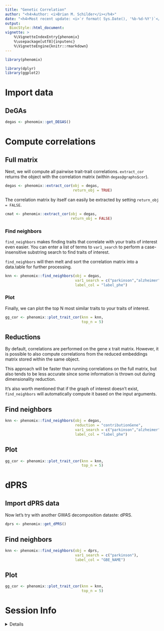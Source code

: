 ```yaml
---
title: "Genetic Correlation"
author: "<h4>Author: <i>Brian M. Schilder</i></h4>" 
date: "<h4>Most recent update: <i>`r format( Sys.Date(), '%b-%d-%Y')`</i></h4>"
output:
  BiocStyle::html_document:
vignette: >
    %\VignetteIndexEntry{phenomix} 
    %\usepackage[utf8]{inputenc}
    %\VignetteEngine{knitr::rmarkdown}
---
```


```r
library(phenomix)

library(dplyr)
library(ggplot2)
```


# Import data

## DeGAs 

```r
degas <- phenomix::get_DEGAS()
```


# Compute correlations

## Full matrix 

Next, we will compute all pairwise trait-trait correlations.
`extract_cor` returns the object with the correlation matrix 
(within `degas@graphs$cor`).

```r
degas <- phenomix::extract_cor(obj = degas,
                               return_obj = TRUE)
```

The correlation matrix by itself 
can easily be extracted by setting `return_obj = FALSE`.

```R
cmat <- phenomix::extract_cor(obj = degas,
                              return_obj = FALSE)
```

### Find neighbors

`find_neighbors` makes finding traits that correlate with your 
traits of interest even easier. You can enter a list of terms to `var1_search`
to perform a case-insensitive substring search to find traits of interest. 

`find_neighbors` will then melt and sort the correlation matrix into a 
data.table for further processing.

```r
knn <- phenomix::find_neighbors(obj = degas, 
                                var1_search = c("parkinson","alzheimer"), 
                                label_col = "label_phe")
```

### Plot

Finally, we can plot the top N most similar traits to your traits of interest.

```r
gg_cor <- phenomix::plot_trait_cor(knn = knn,
                                   top_n = 5)
```


## Reductions

By default, correlations are performed on the gene x trait matrix.
However, it is possible to also compute correlations from the 
reduced embeddings matrix stored within the same object.

This approach will be faster than running correlations on the full matrix,
but also tends to be less accurate since some information is thrown out during 
dimensionality reduction.

It's also worth mentioned that if the graph of interest doesn't exist, `find_neighbors` will automatically compute it based on the input arguments.

## Find neighbors

```r
knn <- phenomix::find_neighbors(obj = degas, 
                                reduction = "contributionGene",
                                var1_search = c("parkinson","alzheimer"), 
                                label_col = "label_phe")
```

## Plot

```r
gg_cor <- phenomix::plot_trait_cor(knn = knn,
                                   top_n = 5)
```



# dPRS

## Import dPRS data

Now let's try with another GWAS decomposition dataste: dPRS.

```r
dprs <- phenomix::get_dPRS()
```

## Find neighbors

```r
knn <- phenomix::find_neighbors(obj = dprs, 
                                var1_search = c("parkinson"), 
                                label_col = "GBE_NAME")
```

## Plot

```r
gg_cor <- phenomix::plot_trait_cor(knn = knn, 
                                   top_n = 5)
```



# Session Info 

<details> 

```r
utils::sessionInfo()
```

</details>  

